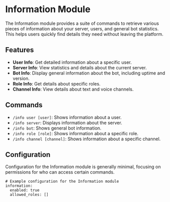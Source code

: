 # Information Module

The Information module provides a suite of commands to retrieve various pieces of information about your server, users, and general bot statistics. This helps users quickly find details they need without leaving the platform.

## Features

- **User Info**: Get detailed information about a specific user.
- **Server Info**: View statistics and details about the current server.
- **Bot Info**: Display general information about the bot, including uptime and version.
- **Role Info**: Get details about specific roles.
- **Channel Info**: View details about text and voice channels.

## Commands

- `/info user [user]`: Shows information about a user.
- `/info server`: Displays information about the server.
- `/info bot`: Shows general bot information.
- `/info role [role]`: Shows information about a specific role.
- `/info channel [channel]`: Shows information about a specific channel.

## Configuration

Configuration for the Information module is generally minimal, focusing on permissions for who can access certain commands.

```
# Example configuration for the Information module
information:
  enabled: true
  allowed_roles: []
``` 
